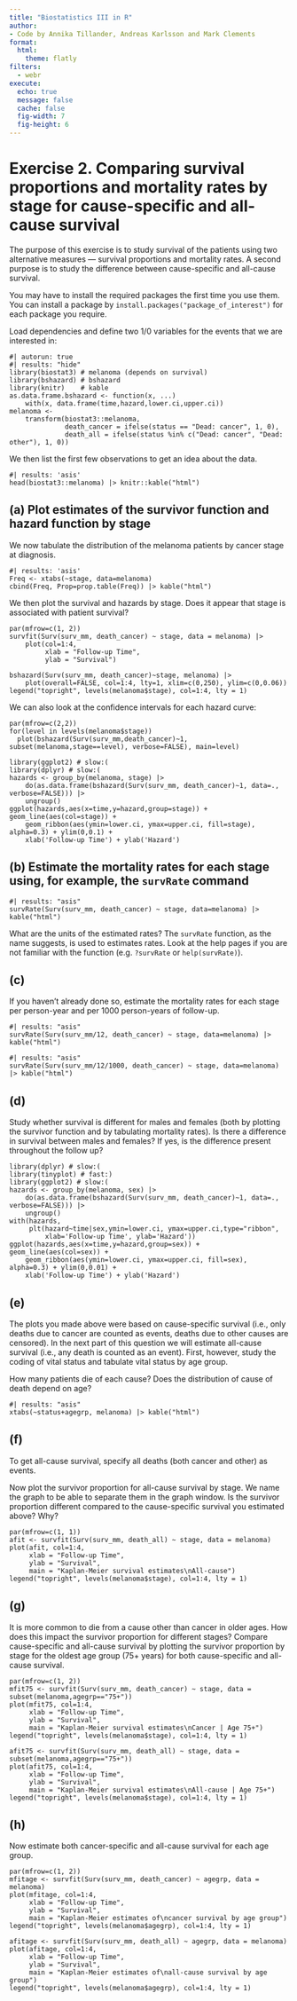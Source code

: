```yaml
---
title: "Biostatistics III in R"
author:
- Code by Annika Tillander, Andreas Karlsson and Mark Clements
format:
  html:
    theme: flatly
filters:
  - webr
execute:
  echo: true
  message: false
  cache: false
  fig-width: 7
  fig-height: 6
---
```



# Exercise 2. Comparing survival proportions and mortality rates by stage for cause-specific and all-cause survival #
	
The purpose of this exercise is to study survival of the patients
using two alternative measures --- survival proportions and
mortality rates. A second purpose is to study the difference between
cause-specific and all-cause survival.

You may have to install the required packages the first time you use them. You can install a package by `install.packages("package_of_interest")` for each package you require.

Load dependencies and define two 1/0 variables for the events that we are interested in:

```webr-r
#| autorun: true
#| results: "hide"
library(biostat3) # melanoma (depends on survival)
library(bshazard) # bshazard
library(knitr)    # kable
as.data.frame.bshazard <- function(x, ...)
    with(x, data.frame(time,hazard,lower.ci,upper.ci))
melanoma <- 
    transform(biostat3::melanoma,
              death_cancer = ifelse(status == "Dead: cancer", 1, 0),
              death_all = ifelse(status %in% c("Dead: cancer", "Dead: other"), 1, 0))
```

We then list the first few observations to get an idea about the data.

```webr-r
#| results: 'asis'
head(biostat3::melanoma) |> knitr::kable("html")
```

## (a) Plot estimates of the survivor function and hazard function by stage ##

We now tabulate the distribution of the melanoma patients by cancer stage at diagnosis.

```webr-r
#| results: 'asis'
Freq <- xtabs(~stage, data=melanoma)
cbind(Freq, Prop=prop.table(Freq)) |> kable("html")
```

We then plot the survival and hazards by stage. Does it appear that stage is associated with patient survival?

```webr-r
par(mfrow=c(1, 2))
survfit(Surv(surv_mm, death_cancer) ~ stage, data = melanoma) |>
    plot(col=1:4,
         xlab = "Follow-up Time",
         ylab = "Survival")

bshazard(Surv(surv_mm, death_cancer)~stage, melanoma) |>
    plot(overall=FALSE, col=1:4, lty=1, xlim=c(0,250), ylim=c(0,0.06))
legend("topright", levels(melanoma$stage), col=1:4, lty = 1)
```

We can also look at the confidence intervals for each hazard curve:

```webr-r
par(mfrow=c(2,2))
for(level in levels(melanoma$stage))
  plot(bshazard(Surv(surv_mm,death_cancer)~1, subset(melanoma,stage==level), verbose=FALSE), main=level)
```

```webr-r
library(ggplot2) # slow:(
library(dplyr) # slow:(
hazards <- group_by(melanoma, stage) |> 
    do(as.data.frame(bshazard(Surv(surv_mm, death_cancer)~1, data=., verbose=FALSE))) |>
    ungroup()
ggplot(hazards,aes(x=time,y=hazard,group=stage)) + geom_line(aes(col=stage)) +
    geom_ribbon(aes(ymin=lower.ci, ymax=upper.ci, fill=stage), alpha=0.3) + ylim(0,0.1) +
    xlab('Follow-up Time') + ylab('Hazard')
```

## (b) Estimate the mortality rates for each stage using, for example, the `survRate` command ##

```webr-r
#| results: "asis"
survRate(Surv(surv_mm, death_cancer) ~ stage, data=melanoma) |> kable("html")
```

What are the units of the estimated rates? The `survRate` function, as the name suggests, is used to estimates rates. Look at the help pages if you are not familiar with the function (e.g. `?survRate` or `help(survRate)`).


## (c) ##
If you haven’t already done so, estimate the mortality rates for each stage per person-year and per 1000 person-years of follow-up.

```webr-r
#| results: "asis"
survRate(Surv(surv_mm/12, death_cancer) ~ stage, data=melanoma) |> kable("html")
```

```webr-r
#| results: "asis"
survRate(Surv(surv_mm/12/1000, death_cancer) ~ stage, data=melanoma) |> kable("html")
```

## (d) ##

Study whether survival is different for males and females (both by plotting the survivor function and by tabulating mortality rates). Is there a difference in survival between males and females? If yes, is the difference present throughout the follow up?

```webr-r
library(dplyr) # slow:(
library(tinyplot) # fast:)
library(ggplot2) # slow:(
hazards <- group_by(melanoma, sex) |>
    do(as.data.frame(bshazard(Surv(surv_mm, death_cancer)~1, data=., verbose=FALSE))) |>
    ungroup()
with(hazards,
     plt(hazard~time|sex,ymin=lower.ci, ymax=upper.ci,type="ribbon",
         xlab='Follow-up Time', ylab='Hazard'))
ggplot(hazards,aes(x=time,y=hazard,group=sex)) + geom_line(aes(col=sex)) +
    geom_ribbon(aes(ymin=lower.ci, ymax=upper.ci, fill=sex), alpha=0.3) + ylim(0,0.01) +
    xlab('Follow-up Time') + ylab('Hazard')
```

## (e) ##

The plots you made above were based on cause-specific survival
(i.e., only deaths due to cancer are counted as events, deaths
due to other causes are censored). In the next part of this
question we will estimate all-cause survival (i.e., any death is
counted as an event). First, however, study the coding of vital
status and tabulate vital status by age group.

How many patients die of each cause? Does the distribution of
cause of death depend on age?


```webr-r
#| results: "asis"
xtabs(~status+agegrp, melanoma) |> kable("html")
```

## (f) ##

To get all-cause survival, specify all deaths (both cancer
and other) as events.

Now plot the survivor proportion for all-cause survival
by stage. We name the graph to be able to separate them in the
graph window. Is the survivor proportion different compared to
the cause-specific survival you estimated above? Why?

```webr-r
par(mfrow=c(1, 1))
afit <- survfit(Surv(surv_mm, death_all) ~ stage, data = melanoma)
plot(afit, col=1:4,
     xlab = "Follow-up Time",
     ylab = "Survival",
     main = "Kaplan-Meier survival estimates\nAll-cause")
legend("topright", levels(melanoma$stage), col=1:4, lty = 1)
```

## (g) ##

It is more common to die from a cause other than cancer in
older ages. How does this impact the survivor proportion for
different stages? Compare cause-specific and all-cause survival
by plotting the survivor proportion by stage for the oldest age
group (75+ years) for both cause-specific and
all-cause survival.

```webr-r
par(mfrow=c(1, 2))
mfit75 <- survfit(Surv(surv_mm, death_cancer) ~ stage, data = subset(melanoma,agegrp=="75+"))
plot(mfit75, col=1:4,
     xlab = "Follow-up Time",
     ylab = "Survival",
     main = "Kaplan-Meier survival estimates\nCancer | Age 75+")
legend("topright", levels(melanoma$stage), col=1:4, lty = 1)

afit75 <- survfit(Surv(surv_mm, death_all) ~ stage, data = subset(melanoma,agegrp=="75+"))
plot(afit75, col=1:4,
     xlab = "Follow-up Time",
     ylab = "Survival",
     main = "Kaplan-Meier survival estimates\nAll-cause | Age 75+")
legend("topright", levels(melanoma$stage), col=1:4, lty = 1)
```

## (h) ##

Now estimate both cancer-specific and all-cause survival for
        each age group.


```webr-r
par(mfrow=c(1, 2))
mfitage <- survfit(Surv(surv_mm, death_cancer) ~ agegrp, data = melanoma)
plot(mfitage, col=1:4,
     xlab = "Follow-up Time",
     ylab = "Survival",
     main = "Kaplan-Meier estimates of\ncancer survival by age group")
legend("topright", levels(melanoma$agegrp), col=1:4, lty = 1)

afitage <- survfit(Surv(surv_mm, death_all) ~ agegrp, data = melanoma)
plot(afitage, col=1:4,
     xlab = "Follow-up Time",
     ylab = "Survival",
     main = "Kaplan-Meier estimates of\nall-cause survival by age group")
legend("topright", levels(melanoma$agegrp), col=1:4, lty = 1)
```
